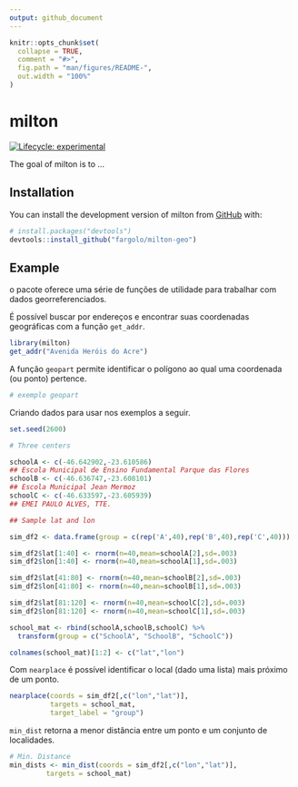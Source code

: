 ```yaml
---
output: github_document
---
```


<!-- README.md is generated from README.Rmd. Please edit that file -->

```r
knitr::opts_chunk$set(
  collapse = TRUE,
  comment = "#>",
  fig.path = "man/figures/README-",
  out.width = "100%"
)
```

# milton

<!-- badges: start -->
[![Lifecycle: experimental](https://img.shields.io/badge/lifecycle-experimental-orange.svg)](https://lifecycle.r-lib.org/articles/stages.html#experimental)
<!-- badges: end -->

The goal of milton is to ...

## Installation

You can install the development version of milton from [GitHub](https://github.com/) with:

``` r
# install.packages("devtools")
devtools::install_github("fargolo/milton-geo")
```

## Example

o pacote oferece uma série de funções de utilidade para trabalhar com dados 
georreferenciados.

É possível buscar por endereços e encontrar suas coordenadas geográficas 
com a função `get_addr`.

```r
library(milton)
get_addr("Avenida Heróis do Acre")
```

A função `geopart` permite identificar o polígono ao qual uma coordenada 
(ou ponto) pertence.

```r
# exemplo geopart
```

Criando dados para usar nos exemplos a seguir.

```r
set.seed(2600)

# Three centers

schoolA <- c(-46.642902,-23.610586)
## Escola Municipal de Ensino Fundamental Parque das Flores
schoolB <- c(-46.636747,-23.608101)
## Escola Municipal Jean Mermoz
schoolC <- c(-46.633597,-23.605939)
## EMEI PAULO ALVES, TTE.

## Sample lat and lon

sim_df2 <- data.frame(group = c(rep('A',40),rep('B',40),rep('C',40)))

sim_df2$lat[1:40] <- rnorm(n=40,mean=schoolA[2],sd=.003)
sim_df2$lon[1:40] <- rnorm(n=40,mean=schoolA[1],sd=.003)

sim_df2$lat[41:80] <- rnorm(n=40,mean=schoolB[2],sd=.003)
sim_df2$lon[41:80] <- rnorm(n=40,mean=schoolB[1],sd=.003)

sim_df2$lat[81:120] <- rnorm(n=40,mean=schoolC[2],sd=.003)
sim_df2$lon[81:120] <- rnorm(n=40,mean=schoolC[1],sd=.003)

school_mat <- rbind(schoolA,schoolB,schoolC) %>% 
  transform(group = c("SchoolA", "SchoolB", "SchoolC"))

colnames(school_mat)[1:2] <- c("lat","lon")
```


Com `nearplace` é possível identificar o local (dado uma lista) mais próximo 
de um ponto.

```r
nearplace(coords = sim_df2[,c("lon","lat")],
          targets = school_mat,
          target_label = "group")

```

`min_dist` retorna a menor distância entre um ponto e um conjunto de localidades.

```r
# Min. Distance
min_dists <- min_dist(coords = sim_df2[,c("lon","lat")],
         targets = school_mat)

```



